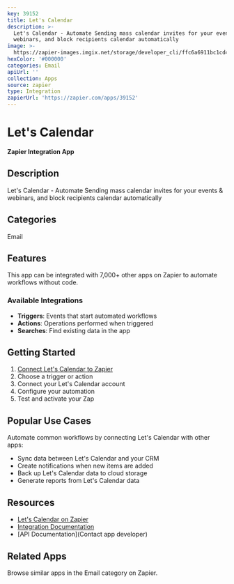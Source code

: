 ```yaml
---
key: 39152
title: Let's Calendar
description: >-
  Let's Calendar - Automate Sending mass calendar invites for your events &
  webinars, and block recipients calendar automatically
image: >-
  https://zapier-images.imgix.net/storage/developer_cli/ffc6a6911bc1cd4bb964667774942693.png?auto=format%2Ccompress&ixlib=python-3.0.0&q=50
hexColor: '#000000'
categories: Email
apiUrl: ''
collection: Apps
source: zapier
type: Integration
zapierUrl: 'https://zapier.com/apps/39152'
---
```

# Let's Calendar

**Zapier Integration App**

## Description

Let's Calendar - Automate Sending mass calendar invites for your events & webinars, and block recipients calendar automatically

## Categories

Email

## Features

This app can be integrated with 7,000+ other apps on Zapier to automate workflows without code.

### Available Integrations

- **Triggers**: Events that start automated workflows
- **Actions**: Operations performed when triggered
- **Searches**: Find existing data in the app

## Getting Started

1. [Connect Let's Calendar to Zapier](https://zapier.com/apps/39152)
2. Choose a trigger or action
3. Connect your Let's Calendar account
4. Configure your automation
5. Test and activate your Zap

## Popular Use Cases

Automate common workflows by connecting Let's Calendar with other apps:

- Sync data between Let's Calendar and your CRM
- Create notifications when new items are added
- Back up Let's Calendar data to cloud storage
- Generate reports from Let's Calendar data

## Resources

- [Let's Calendar on Zapier](https://zapier.com/apps/39152)
- [Integration Documentation](https://zapier.com/apps/39152/integrations)
- [API Documentation](Contact app developer)

## Related Apps

Browse similar apps in the Email category on Zapier.
